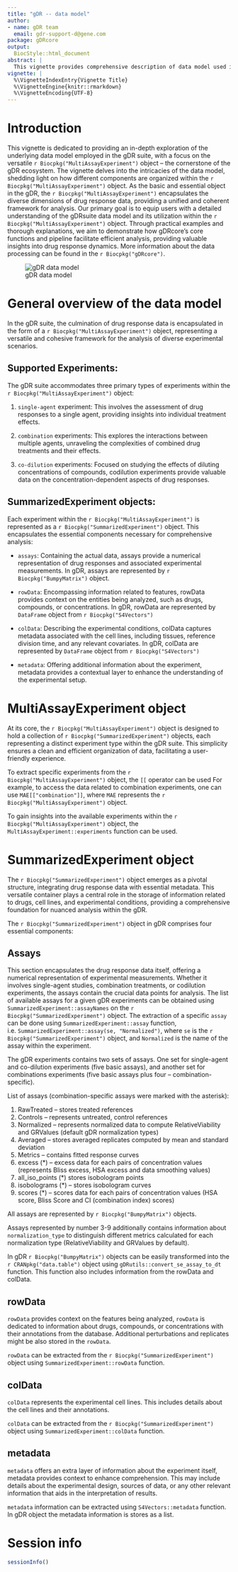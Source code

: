 ```yaml
---
title: "gDR -- data model"
author:
- name: gDR team
  email: gdr-support-d@gene.com 
package: gDRcore
output:
  BiocStyle::html_document
abstract: |
  This vignette provides comprehensive description of data model used in the gDRsuite
vignette: |
  %\VignetteIndexEntry{Vignette Title}
  %\VignetteEngine{knitr::rmarkdown}
  %\VignetteEncoding{UTF-8}
---
```


# Introduction

This vignette is dedicated to providing an in-depth exploration of the underlying data model employed in the gDR suite, with a focus on the versatile `r Biocpkg("MultiAssayExperiment")` object – the cornerstone of the gDR ecosystem. The vignette delves into the intricacies of the data model, shedding light on how different components are organized within the `r Biocpkg("MultiAssayExperiment")` object. As the basic and essential object in the gDR, the `r Biocpkg("MultiAssayExperiment")` encapsulates the diverse dimensions of drug response data, providing a unified and coherent framework for analysis. Our primary goal is to equip users with a detailed understanding of the gDRsuite data model and its utilization within the `r Biocpkg("MultiAssayExperiment")` object. Through practical examples and thorough explanations, we aim to demonstrate how gDRcore's core functions and pipeline facilitate efficient analysis, providing valuable insights into drug response dynamics. More information about the data processing can be found in the `r Biocpkg("gDRcore")`.

![gDR data model](data_model.svg)



# General overview of the data model

In the gDR suite, the culmination of drug response data is encapsulated in the form of a `r Biocpkg("MultiAssayExperiment")` object, representing a versatile and cohesive framework for the analysis of diverse experimental scenarios.

## Supported Experiments:
The gDR suite accommodates three primary types of experiments within the `r Biocpkg("MultiAssayExperiment")` object:

1. `single-agent` experiment: This involves the assessment of drug responses to a single agent, providing insights into individual treatment effects.

2. `combination` experiments: This explores the interactions between multiple agents, unraveling the complexities of combined drug treatments and their effects.

3. `co-dilution` experiments: Focused on studying the effects of diluting concentrations of compounds, codilution experiments provide valuable data on the concentration-dependent aspects of drug responses.

## SummarizedExperiment objects:
Each experiment within the `r Biocpkg("MultiAssayExperiment")` is represented as a `r Biocpkg("SummarizedExperiment")` object. This encapsulates the essential components necessary for comprehensive analysis:

* `assays`: Containing the actual data, assays provide a numerical representation of drug responses and associated experimental measurements. In gDR, assays are represented by `r Biocpkg("BumpyMatrix")` object.

* `rowData`: Encompassing information related to features, rowData provides context on the entities being analyzed, such as drugs, compounds, or concentrations. In gDR, rowData are represented by `DataFrame` object from `r Biocpkg("S4Vectors")`

* `colData`: Describing the experimental conditions, colData captures metadata associated with the cell lines, including tissues, reference division time, and any relevant covariates. In gDR, colData are represented by `DataFrame` object from `r Biocpkg("S4Vectors")`

* `metadata`: Offering additional information about the experiment, metadata provides a contextual layer to enhance the understanding of the experimental setup.


# MultiAssayExperiment object

At its core, the `r Biocpkg("MultiAssayExperiment")` object is designed to hold a collection of `r Biocpkg("SummarizedExperiment")` objects, each representing a distinct experiment type within the gDR suite. This simplicity ensures a clean and efficient organization of data, facilitating a user-friendly experience.

To extract specific experiments from the `r Biocpkg("MultiAssayExperiment")` object, the `[[` operator can be used For example, to access the data related to combination experiments, one can use `MAE[["combination"]]`, where `MAE` represents the `r Biocpkg("MultiAssayExperiment")` object.

To gain insights into the available experiments within the `r Biocpkg("MultiAssayExperiment")` object, the `MultiAssayExperiment::experiments` function can be used.


# SummarizedExperiment object

The `r Biocpkg("SummarizedExperiment")` object emerges as a pivotal structure, integrating drug response data with essential metadata. This versatile container plays a central role in the storage of information related to drugs, cell lines, and experimental conditions, providing a comprehensive foundation for nuanced analysis within the gDR.

The `r Biocpkg("SummarizedExperiment")` object in gDR comprises four essential components:

## Assays

This section encapsulates the drug response data itself, offering a numerical representation of experimental measurements. Whether it involves single-agent studies, combination treatments, or codilution experiments, the assays contain the crucial data points for analysis. The list of available assays for a given gDR experiments can be obtained using `SummarizedExperiment::assayNames` on the `r Biocpkg("SummarizedExperiment")` object. The extraction of a specific `assay` can be done using `SummarizedExperiment::assay` function, i.e. `SummarizedExperiment::assay(se, "Normalized")`, where `se` is the `r Biocpkg("SummarizedExperiment")` object, and `Normalized` is the name of the assay within the experiment.

The gDR experiments contains two sets of assays. One set for single-agent and co-dilution experiments (five basic assays), and another set for combinations experiments (five basic assays plus four -- combination-specific).

List of assays (combination-specific assays were marked with the asterisk):

1. RawTreated -- stores treated references
2. Controls -- represents untreated, control references
3. Normalized -- represents normalized data to compute RelativeViability and GRValues (default gDR normalization types)
4. Averaged -- stores averaged replicates computed by mean and standard deviation
5. Metrics -- contains fitted response curves
6. excess (*) -- excess data for each pairs of concentration values (represents Bliss excess, HSA excess and data smoothing values)
7. all_iso_points (*) stores isobologram points
8. isobolograms (*) -- stores isobologram curves
9. scores (*) -- scores data for each pairs of concentration values (HSA score, Bliss Score and CI (combination index) scores)

All assays are represented by `r Biocpkg("BumpyMatrix")` objects.

Assays represented by number 3-9 additionally contains information about `normalization_type` to distinguish different metrics calculated for each normalization type (RelativeViability and GRValues by default).

In gDR `r Biocpkg("BumpyMatrix")` objects can be easily transformed into the `r CRANpkg("data.table")` object using `gDRutils::convert_se_assay_to_dt` function. This function also includes information from the rowData and colData.


## rowData

`rowData` provides context on the features being analyzed, `rowData` is dedicated to information about drugs, compounds, or concentrations with their annotations from the database. Additional perturbations and replicates might be also stored in the `rowData`.

`rowData` can be extracted from the `r Biocpkg("SummarizedExperiment")` object using `SummarizedExperiment::rowData` function.

## colData

`colData` represents the experimental cell lines. This includes details about the cell lines and their annotations.

`colData` can be extracted from the `r Biocpkg("SummarizedExperiment")` object using `SummarizedExperiment::colData` function.

## metadata

`metadata` offers an extra layer of information about the experiment itself, metadata provides context to enhance comprehension. This may include details about the experimental design, sources of data, or any other relevant information that aids in the interpretation of results.

`metadata` information can be extracted using `S4Vectors::metadata` function. In gDR object the metadata information is stores as a list.




# Session info {.unnumbered}

```r
sessionInfo()
```
